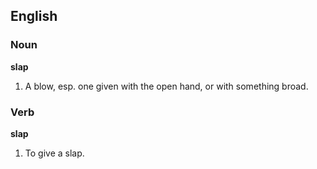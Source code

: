 ==English==

===Noun===

'''slap'''

#A blow, esp. one given with the open hand, or with something broad.

=== Verb ===
'''slap'''

#To give a slap.